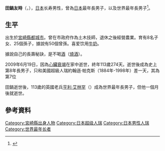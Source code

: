 {{Infobox_Person
| name = 田鍋友時
|image= 
|box_width= 

|occupation= 
|period = 
|birth_name=
|other_names =
|foreign_names =
|english_names =
|Sex = 男
|birth_date= 1895年9月18日
|birth_place= {{JPN-EMP}}[[宮崎縣|宮崎縣]][[都城市|都城市]]
|death_date= 2009年6月19日（113歲274天）
|death_place= {{JPN}}[[宮崎縣|宮崎縣]][[都城市|都城市]]
|nationality = {{JPN}}
|residence = 
|language=[[日語|日語]]
|height =
|weight =
|party =
|religion =
|spouse = 
|relatives = 
|children = 7—8個子女<br>24—25個孫子<br>49—50個曾孫
|education= 
|past = 
|work =
|awards=
}}
{{Japanese|japanese=田鍋 友時|kana=たなべ ともじ|romaji=Tanabe Tomoji}}
'''田鍋友時'''（{{jpn|j=田鍋 友時|hg=たなべ ともじ|rm=Tanabe Tomoji}}，{{bd|1895年|9月18日|2009年|6月19日|catIdx=Tanabe Tomoji}}），[[日本|日本]]长寿男性，曾為[[日本|日本]]最年長男子，以及世界最年長男子<ref>{{cite news |title=111-Year-Old Cited As World's Oldest Man |url=http://www.cbsnews.com/stories/2007/06/18/world/main2944766.shtml |language=en |work=CBS |author=Kenly Walker |date=2007-06-18 |accessdate=2009-06-19 |archive-date=2009-02-18 |archive-url=https://web.archive.org/web/20090218125027/http://www.cbsnews.com/stories/2007/06/18/world/main2944766.shtml |dead-url=no }}</ref>。

== 生平 ==
出生於[[宮崎縣|宮崎縣]][[都城市|都城市]]。曾在市政府作為土木技師，退休之後經營農業。育有8名子女、25個孫子，據說有50個曾孫。喜爱饮用[[牛奶|牛奶]]。

據說自己的長壽秘訣，是不喝[[酒|酒]]（[[燒酒|燒酒]]）。

2009年6月19日，因為[[心臟衰竭|心臟衰竭]]在家中逝世，終年113歲274天。逝世後成為史上第8年長男子，只和美國超級人瑞約翰遜·帕克斯（1884年-1998年）差一天，其為第7位

田鍋逝世後，113歲的英國老兵[[亨利·艾林罕|亨利·艾林罕]]（{{lang|en|Henry Allingham}}）成為世界最年長男子，但他一個月後就逝世。

==參考資料==
{{reflist}}

{{start box}}
{{s-before|[[德田二次郎|德田二次郎]]}}
{{s-title|日本最年長男子|2006年6月12日—2009年6月19日}}
{{s-after|[[木村次郎右衛門|木村次郎右衛門]]}}
{{s-before|[[艾米利亞諾·梅爾卡多·德爾托羅|艾米利亞諾·梅爾卡多·德爾托羅]]}}
{{s-title|最年長男子|2007年1月24日—2009年6月19日}}
{{s-after|[[呂紫劍|呂紫劍]]（未經認證）}}
{{s-before|[[艾米利亞諾·梅爾卡多·德爾托羅|艾米利亞諾·梅爾卡多·德爾托羅]]}}
{{s-title|最年長男子|2007年1月24日—2009年6月19日}}
{{s-after|[[亨利·艾林罕|亨利·艾林罕]]（{{lang|en|Henry Allingham}}）}}
{{end box}}
{{最年長男性}}
{{japan-bio-stub}}
{{DEFAULTSORT:Tanabe Tomoji}}
[[Category:宮崎縣出身人物|Category:宮崎縣出身人物]]
[[Category:日本超级人瑞|Category:日本超级人瑞]]
[[Category:日本男性人瑞|Category:日本男性人瑞]]
[[Category:世界最年长者|Category:世界最年长者]]
